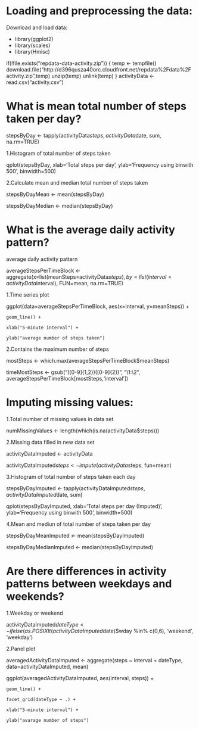 # Loading and preprocessing the data:

Download and load data:

- library(ggplot2)
- library(scales)
- library(Hmisc)


if(!file.exists("repdata-data-activity.zip")) {
        temp <- tempfile()
        download.file("http://d396qusza40orc.cloudfront.net/repdata%2Fdata%2Factivity.zip",temp)
        unzip(temp)
        unlink(temp)
}
activityData <- read.csv("activity.csv")

# What is mean total number of steps taken per day?

stepsByDay <- tapply(activityData$steps, activityData$date, sum, na.rm=TRUE)

1.Histogram of total number of steps taken

qplot(stepsByDay, xlab='Total steps per day', ylab='Frequency using binwith 500', binwidth=500)

2.Calculate mean and median total number of steps taken

stepsByDayMean <- mean(stepsByDay)

stepsByDayMedian <- median(stepsByDay)

# What is the average daily activity pattern?

average daily activity pattern

averageStepsPerTimeBlock <- aggregate(x=list(meanSteps=activityData$steps), by=list(interval=activityData$interval), FUN=mean, na.rm=TRUE)

1.Time series plot

ggplot(data=averageStepsPerTimeBlock, aes(x=interval, y=meanSteps)) +

    geom_line() +
    
    xlab("5-minute interval") +
    
    ylab("average number of steps taken") 

2.Contains the maximum number of steps

mostSteps <- which.max(averageStepsPerTimeBlock$meanSteps)

timeMostSteps <-  gsub("([0-9]{1,2})([0-9]{2})", "\\1:\\2", averageStepsPerTimeBlock[mostSteps,'interval'])

# Imputing missing values:

1.Total number of missing values in data set

numMissingValues <- length(which(is.na(activityData$steps)))

2.Missing data filled in new data set

activityDataImputed <- activityData

activityDataImputed$steps <- impute(activityData$steps, fun=mean)

3.Histogram of total number of steps taken each day

stepsByDayImputed <- tapply(activityDataImputed$steps, activityDataImputed$date, sum)

qplot(stepsByDayImputed, xlab='Total steps per day (Imputed)', ylab='Frequency using binwith 500', binwidth=500)

4.Mean and mediun of total number of steps taken per day

stepsByDayMeanImputed <- mean(stepsByDayImputed)

stepsByDayMedianImputed <- median(stepsByDayImputed)

# Are there differences in activity patterns between weekdays and weekends?

1.Weekday or weekend

activityDataImputed$dateType <-  ifelse(as.POSIXlt(activityDataImputed$date)$wday %in% c(0,6), 'weekend', 'weekday')

2.Panel plot 

averagedActivityDataImputed <- aggregate(steps ~ interval + dateType, data=activityDataImputed, mean)

ggplot(averagedActivityDataImputed, aes(interval, steps)) + 

    geom_line() + 
    
    facet_grid(dateType ~ .) +
    
    xlab("5-minute interval") + 
    
    ylab("avarage number of steps")
